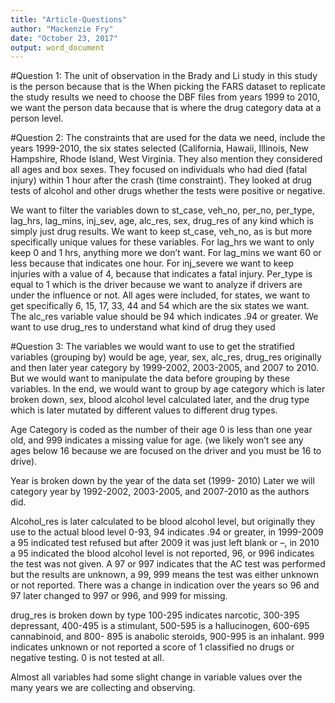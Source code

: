 ```yaml
---
title: "Article-Questions"
author: "Mackenzie Fry"
date: "October 23, 2017"
output: word_document
---
```



#Question 1:
The unit of observation in the Brady and Li study in this study is the person because that is the When picking the FARS dataset to replicate the study results we need to choose the DBF files from years 1999 to 2010, we want the person data because that is where the drug category data at a person level.

#Question 2:
The constraints that are used for the data we need, include the years 1999-2010, the six states selected (California, Hawaii, Illinois, New Hampshire, Rhode Island, West Virginia. They also mention they considered all ages and box sexes.  They focused on individuals who had died (fatal injury) within 1 hour after the crash (time constraint). They looked at drug tests of alcohol and other drugs whether the tests were positive or negative.   

We want to filter the variables down to st_case, veh_no, per_no, per_type, lag_hrs, lag_mins, inj_sev, age, alc_res, sex, drug_res of any kind which is simply just drug results. We want to keep st_case, veh_no, as is but more specifically unique values for these variables. For lag_hrs we want to only keep 0 and 1 hrs, anything more we don’t want. For lag_mins we want 60 or less because that indicates one hour.  For inj_severe we want to keep injuries with a value of 4, because that indicates a fatal injury.  Per_type is equal to 1 which is the driver because we want to analyze if drivers are under the influence or not. All ages were included, for states, we want to get specifically 6, 15, 17, 33, 44 and 54 which are the six states we want. The alc_res variable value should be 94 which indicates .94 or greater. We want to use drug_res to understand what kind of drug they used

#Question 3:
The variables we would want to use to get the stratified variables (grouping by) would be age, year, sex, alc_res, drug_res originally and then later year category by 1999-2002, 2003-2005, and 2007 to 2010. But we would want to manipulate the data before grouping by these variables. In the end, we would want to group by age category which is later broken down, sex, blood alcohol level calculated later, and the drug type which is later mutated by different values to different drug types.
   
   Age Category is coded as the number of their age 0 is less than one year old, and 999 indicates a missing value for age. (we likely won’t see any ages below 16 because we are focused on the driver and you must be 16 to drive). 
   
   Year is broken down by the year of the data set (1999- 2010) Later we will category year by 1992-2002, 2003-2005, and 2007-2010 as the authors did.
   
   Alcohol_res is later calculated to be blood alcohol level, but originally they use to the actual blood level 0-93, 94 indicates .94 or greater, in 1999-2009 a 95 indicated test refused but after 2009 it was just left blank or --, in 2010 a 95 indicated the blood alcohol level is not reported, 96, or 996 indicates the test was not given. A 97 or 997 indicates that the AC test was performed but the results are unknown, a 99, 999 means the test was either unknown or not reported. There was a change in indication over the years so 96 and 97 later changed to 997 or 996, and 999 for missing.
   
   drug_res is broken down by type 100-295 indicates narcotic, 300-395 depressant, 400-495 is a stimulant, 500-595 is a hallucinogen, 600-695 cannabinoid, and 800- 895 is anabolic steroids, 900-995 is an inhalant.  999 indicates unknown or not reported a score of 1 classified no drugs or negative testing. 0 is not tested at all.
   
   Almost all variables had some slight change in variable values over the many years we are collecting and observing.




